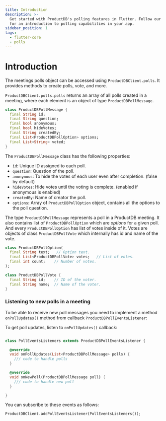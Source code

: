 ```yaml
---
title: Introduction
description: >-
  Get started with ProductDB's polling features in Flutter. Follow our documentation
  for an introduction to polling capabilities in your app.
sidebar_position: 1
tags:
  - flutter-core
  - polls
---
```


# Introduction

The meetings polls object can be accessed using `ProductDBClient.polls`. It provides
methods to create polls, vote, and more.

`ProductDBClient.polls.polls` returns an array of all polls created in a meeting,
where each element is an object of type `ProductDBPollMessage`.

```dart
class ProductDBPollMessage {
  final String id;
  final String question;
  final bool anonymous;
  final bool hideVotes;
  final String createdBy;
  final List<ProductDBPollOption> options;
  final List<String> voted;
}
```

The `ProductDBPollMessage` class has the following properties:

- `id`: Unique ID assigned to each poll.
- `question`: Question of the poll.
- `anonymous`: To hide the votes of each user even after completion. (false by
  default)
- `hideVotes`: Hide votes until the voting is complete. (enabled if anonymous is
  enabled)
- `createdBy`: Name of creator the poll.
- `options`: Array of `ProductDBPollOption` object, contains all the options to the
  poll question.

The type `ProductDBPollMessage` represents a poll in a ProductDB meeting. It also
contains list of `ProductDBPollOption` which are _options_ for a given poll. And every
`ProductDBPollOption` has list of votes inside of it. Votes are objects of class
`ProductDBPollVote` which internally has id and name of the vote.

```dart
class ProductDBPollOption(
  final String text;   // Option text.
  final List<ProductDBPollVote> votes;   // List of votes.
  final int count;    // Number of votes.
);

class ProductDBPollVote {
  final String id;    // ID of the voter.
  final String name;  // Name of the voter.
}
```

### Listening to new polls in a meeting

To be able to receive new poll messages you need to implement a method
`onPollUpdates()` method from callback `ProductDBPollEventsListener`:

To get poll updates, listen to `onPollUpdates()` callback:

```dart

class PollEventsListeners extends ProductDBPollEventsListener {

  @override
  void onPollUpdates(List<ProductDBPollMessage> polls) {
    /// code to handle polls
  }

  @override
  void onNewPoll(ProductDBPollMessage poll) {
    /// code to handle new poll
  }

}

```

You can subscribe to these events as follows:

```dart
ProductDBClient.addPollEventsListener(PollEventsListeners());
```

<head>
  <title>Flutter Core Introduction</title>
  <meta
    name="description"
    content="Get started with ProductDB's polling features in Flutter. Follow our documentation for an introduction to polling capabilities in your app."
  />
</head>
